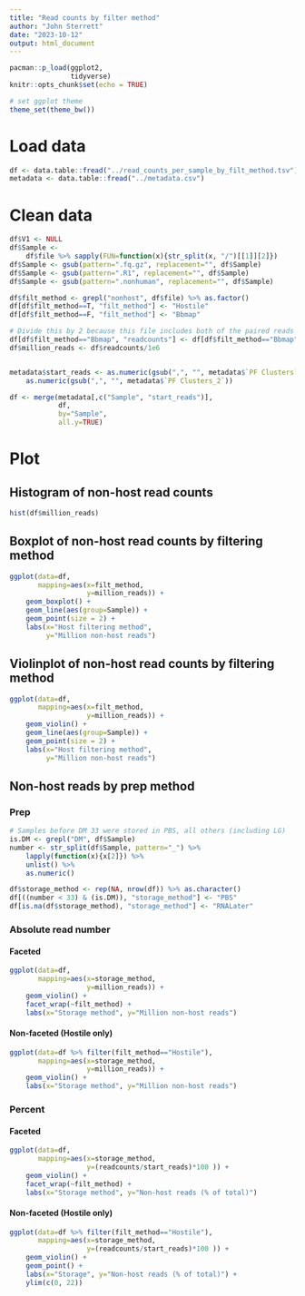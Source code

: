 ```yaml
---
title: "Read counts by filter method"
author: "John Sterrett"
date: "2023-10-12"
output: html_document
---
```


```r
pacman::p_load(ggplot2,
               tidyverse)
knitr::opts_chunk$set(echo = TRUE)

# set ggplot theme
theme_set(theme_bw())
```

# Load data

```r
df <- data.table::fread("../read_counts_per_sample_by_filt_method.tsv")
metadata <- data.table::fread("../metadata.csv")
```

# Clean data

```r
df$V1 <- NULL
df$Sample <- 
    df$file %>% sapply(FUN=function(x){str_split(x, "/")[[1]][2]})
df$Sample <- gsub(pattern=".fq.gz", replacement="", df$Sample)
df$Sample <- gsub(pattern=".R1", replacement="", df$Sample)
df$Sample <- gsub(pattern=".nonhuman", replacement="", df$Sample)

df$filt_method <- grepl("nonhost", df$file) %>% as.factor()
df[df$filt_method==T, "filt_method"] <- "Hostile"
df[df$filt_method==F, "filt_method"] <- "Bbmap"

# Divide this by 2 because this file includes both of the paired reads
df[df$filt_method=="Bbmap", "readcounts"] <- df[df$filt_method=="Bbmap", "readcounts"]/2
df$million_reads <- df$readcounts/1e6


metadata$start_reads <- as.numeric(gsub(",", "", metadata$`PF Clusters`)) +
    as.numeric(gsub(",", "", metadata$`PF Clusters_2`))

df <- merge(metadata[,c("Sample", "start_reads")], 
            df, 
            by="Sample",
            all.y=TRUE)
```

# Plot
## Histogram of non-host read counts
```r
hist(df$million_reads)
```

## Boxplot of non-host read counts by filtering method
```r
ggplot(data=df, 
       mapping=aes(x=filt_method,
                   y=million_reads)) +
    geom_boxplot() +
    geom_line(aes(group=Sample)) + 
    geom_point(size = 2) +
    labs(x="Host filtering method", 
         y="Million non-host reads")
```

## Violinplot of non-host read counts by filtering method
```r
ggplot(data=df, 
       mapping=aes(x=filt_method,
                   y=million_reads)) +
    geom_violin() +
    geom_line(aes(group=Sample)) + 
    geom_point(size = 2) +
    labs(x="Host filtering method", 
         y="Million non-host reads")

```

## Non-host reads by prep method {.tabset}
### Prep
```r
# Samples before DM 33 were stored in PBS, all others (including LG)
is.DM <- grepl("DM", df$Sample)
number <- str_split(df$Sample, pattern="_") %>% 
    lapply(function(x){x[2]}) %>% 
    unlist() %>% 
    as.numeric()

df$storage_method <- rep(NA, nrow(df)) %>% as.character()
df[((number < 33) & (is.DM)), "storage_method"] <- "PBS"
df[is.na(df$storage_method), "storage_method"] <- "RNALater"
```

### Absolute read number {.tabset}
#### Faceted
```r
ggplot(data=df, 
       mapping=aes(x=storage_method,
                   y=million_reads)) +
    geom_violin() +
    facet_wrap(~filt_method) +
    labs(x="Storage method", y="Million non-host reads")
```

#### Non-faceted (Hostile only)
```r
ggplot(data=df %>% filter(filt_method=="Hostile"), 
       mapping=aes(x=storage_method,
                   y=million_reads)) +
    geom_violin() +
    labs(x="Storage method", y="Million non-host reads")
```


### Percent {.tabset}
#### Faceted
```r
ggplot(data=df, 
       mapping=aes(x=storage_method,
                   y=(readcounts/start_reads)*100 )) +
    geom_violin() +
    facet_wrap(~filt_method) +
    labs(x="Storage method", y="Non-host reads (% of total)")
```

#### Non-faceted (Hostile only)
```r
ggplot(data=df %>% filter(filt_method=="Hostile"), 
       mapping=aes(x=storage_method,
                   y=(readcounts/start_reads)*100 )) +
    geom_violin() +
    geom_point() +
    labs(x="Storage", y="Non-host reads (% of total)") +
    ylim(c(0, 22))
```